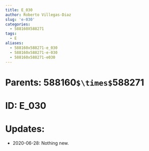 ```yaml
---
title: E_030
author: Roberto Villegas-Diaz
slug: 'e-030'
categories:
  - 588160X588271
tags:
  - E
aliases:
  - 588160x588271-e_030
  - 588160x588271-e-030
  - 588160x588271-e030
---
```


# **Parents**: 588160`$\times$`588271
# **ID**: E_030
# **Updates**: 
 - 2020-06-28: Nothing new.
